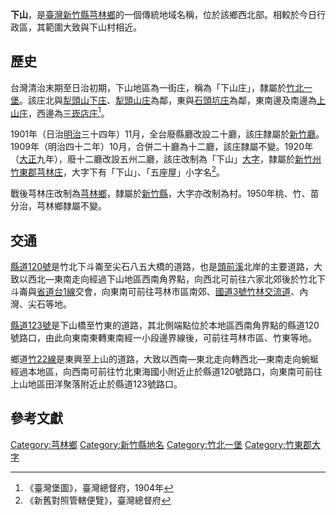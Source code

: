 {{noteTA　
|1 = zh-cn:庄; zh-hk:庄; zh-tw:庄;
}}
'''下山'''，是[[臺灣|臺灣]][[新竹縣|新竹縣]][[芎林鄉|芎林鄉]]的一個傳統地域名稱，位於該鄉西北部。相較於今日行政區，其範圍大致與下山村相近。

==歷史==
台灣清治末期至日治初期，下山地區為一街庄，稱為「下山庄」，隸屬於[[竹北一堡|竹北一堡]]。該庄北與[[犁頭山下庄|犁頭山下庄]]、[[犁頭山庄|犁頭山庄]]為鄰，東與[[石頭坑_(新竹縣)|石頭坑庄]]為鄰，東南邊及南邊為[[上山_(臺灣)|上山庄]]，西邊為[[三崁店_(新竹縣)|三崁店庄]]<ref>《臺灣堡圖》，臺灣總督府，1904年</ref>。

1901年（日治[[明治|明治]]三十四年）11月，全台廢縣廳改設二十廳，該庄隸屬於[[新竹廳|新竹廳]]。1909年（明治四十二年）10月，合併二十廳為十二廳，該庄隸屬不變。1920年（[[大正|大正]]九年），廢十二廳改設五州二廳，該庄改制為「下山」[[大字|大字]]，隸屬於[[新竹州|新竹州]][[竹東郡|竹東郡]][[芎林庄|芎林庄]]，大字下有「下山」、「五座屋」小字名<ref>《新舊對照管轄便覽》，臺灣總督府</ref>。

戰後芎林庄改制為[[芎林鄉|芎林鄉]]，隸屬於[[新竹縣|新竹縣]]，大字亦改制為村。1950年桃、竹、苗分治，芎林鄉隸屬不變。

==交通==
[[縣道120號|縣道120號]]是竹北下斗崙至尖石八五大橋的道路，也是[[頭前溪|頭前溪]]北岸的主要道路，大致以西北—東南走向經過下山地區西南角界點，向西北可前往六家北郊後於竹北下斗崙與[[省道台1線|省道台1線]]交會，向東南可前往芎林市區南郊、[[福爾摩沙高速公路|國道3號]][[竹林交流道|竹林交流道]]、內灣、尖石等地。

[[縣道123號|縣道123號]]是下山橋至竹東的道路，其北側端點位於本地區西南角界點的縣道120號路口，由此向東南東轉東南經一小段邊界線後，可前往芎林市區、竹東等地。

鄉道[[竹22線|竹22線]]是東興至上山的道路，大致以西南—東北走向轉西北—東南走向蜿蜒經過本地區，向西南可前往竹北東海國小附近止於縣道120號路口，向東南可前往上山地區田洋聚落附近止於縣道123號路口。

==參考文獻==
{{reflist}}

{{竹東郡}}

[[Category:芎林鄉|Category:芎林鄉]]
[[Category:新竹縣地名|Category:新竹縣地名]]
[[Category:竹北一堡|Category:竹北一堡]]
[[Category:竹東郡大字|Category:竹東郡大字]]